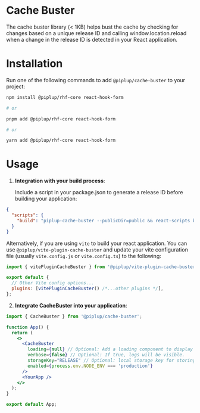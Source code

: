 
<Meta title="Cache-Buster/Installation" />

# Cache Buster

The cache buster library (&lt; 1KB) helps bust the cache by checking for changes based on a unique release ID and calling window.location.reload when a change in the release ID is detected in your React application.

# Installation

Run one of the following commands to add `@piplup/cache-buster` to your project:

```bash
npm install @piplup/rhf-core react-hook-form

# or

pnpm add @piplup/rhf-core react-hook-form

# or

yarn add @piplup/rhf-core react-hook-form
```

# Usage

1. **Integration with your build process**:

   Include a script in your package.json to generate a release ID before building your application:

```json
{
  "scripts": {
    "build": "piplup-cache-buster --publicDir=public && react-scripts build"
  }
}
```

Alternatively, if you are using `vite` to build your react application. You can use `@piplup/vite-plugin-cache-buster` and update your vite configuration file (usually `vite.config.js` or `vite.config.ts`) to the following:

```javascript
import { vitePluginCacheBuster } from '@piplup/vite-plugin-cache-buster';

export default {
  // Other Vite config options...
  plugins: [vitePluginCacheBuster() /*...other plugins */],
};
```

2. **Integrate CacheBuster into your application**:

```jsx
import { CacheBuster } from '@piplup/cache-buster';

function App() {
  return (
    <>
      <CacheBuster
        loading={null} // Optional: Add a loading component to display loading.
        verbose={false} // Optional: If true, logs will be visible.
        storageKey="RELEASE" // Optional: local storage key for storing the unique release ID.
        enabled={process.env.NODE_ENV === 'production'}
      />
      <YourApp />
    </>
  );
}

export default App;
```
